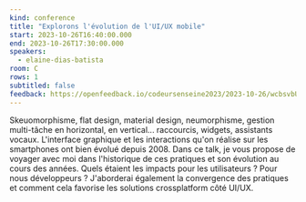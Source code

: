 ```yaml
---
kind: conference
title: "Explorons l'évolution de l'UI/UX mobile"
start: 2023-10-26T16:40:00.000
end: 2023-10-26T17:30:00.000
speakers:
  - elaine-dias-batista
room: C
rows: 1
subtitled: false
feedback: https://openfeedback.io/codeursenseine2023/2023-10-26/wcbsvbU7juzdJgD7RovB
---
```


Skeuomorphisme, flat design, material design, neumorphisme, gestion multi-tâche en horizontal, en vertical... raccourcis, widgets, assistants vocaux. L'interface graphique et les interactions qu'on réalise sur les smartphones ont bien évolué depuis 2008. Dans ce talk, je vous propose de voyager avec moi dans l'historique de ces pratiques et son évolution au cours des années. Quels étaient les impacts pour les utilisateurs ? Pour nous développeurs ? J'aborderai également la convergence des pratiques et comment cela favorise les solutions crossplatform côté UI/UX.
